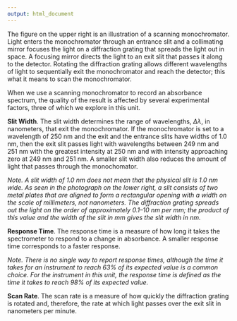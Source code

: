 ```yaml
---
output: html_document
---
```


<!-- create about.html -->

The figure on the upper right is an illustration of a scanning monochromator. Light enters the monochromator through an entrance slit and a collimating mirror focuses the light on a diffraction grating that spreads the light out in space. A focusing mirror directs the light to an exit slit that passes it along to the detector. Rotating the diffraction grating allows different wavelengths of light to sequentially exit the monochromator and reach the detector; this what it means to scan the monochromator. 

When we use a scanning monochromator to record an absorbance spectrum, the quality of the result is affected by several experimental factors, three of which we explore in this unit.

**Slit Width**. The slit width determines the range of wavelengths, $\Delta \lambda$, in nanometers, that exit the monochromator. If the monochromator is set to a wavelength of 250 nm and the exit and the entrance slits have widths of 1.0 nm, then the exit slit passes light with wavelengths between 249 nm and 251 nm with the greatest intensity at 250 nm and with intensity approaching zero at 249 nm and 251 nm. A smaller slit width also reduces the amount of light that passes through the monochomator.

*Note. A slit width of 1.0 nm does not mean that the physical slit is 1.0 nm wide. As seen in the photograph on the lower right, a slit consists of two metal plates that are aligned to form a rectangular opening with a width on the scale of millimeters, not nanometers. The diffraction grating spreads out the light on the order of approximately 0.1--10 nm per mm; the product of this value and the width of the slit in mm gives the slit width in nm. *

**Response Time**. The response time is a measure of how long it takes the spectrometer to respond to a change in absorbance. A smaller response time corresponds to a faster response. 

*Note. There is no single way to report response times, although the time it takes for an instrument to reach 63% of its expected value is a common choice. For the instrument in this unit, the response time is defined as the time it takes to reach 98% of its expected value.* 

**Scan Rate**. The scan rate is a measure of how quickly the diffraction grating is rotated and, therefore, the rate at which light passes over the exit slit in nanometers per minute.
